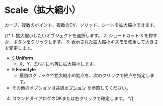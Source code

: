 
# Scale（拡大縮小）

<Reference shortcut="S" command="Scale" button="コマンドバー左" />

カーブ、複数のポイント、複数のCV、ソリッド、シートを拡大縮小できます。

{/* 1. 拡大縮小したいオブジェクトを選択します。
2. ショートカット <kbd>S</kbd> を押すか、ボタンをクリックします。
3. 表示された拡大縮小ギズモを使用して大きさを変更します。 
   - <kbd>S</kbd> **Uniform**
      - X、Y、Z方向に均等に拡大縮小します。
   - <kbd>F</kbd> **Freestyle**
      - 最初のクリックで拡大縮小の始点を、次のクリックで終点を指定します。
   - その他のオプションは[共通オプション](common-options) を参照してください。
4. コマンドダイアログのOKまたは右クリックで確定します。
 */}


